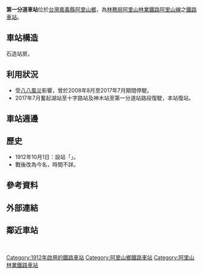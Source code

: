 {{Infobox_Station
| name        = 第一分道車站
| eng_name    = 1st Switch<br>Daiichisuitchi（1912年-1945年）
| linecolour  = Brown
| image       = AFR 1st-switch 00.jpg
| code        = 
| operator    = [[File:ROC_Forestry_Bureau_Seal.svg|20px]][[行政院農業委員會林務局阿里山林業鐵路及文化資產管理處|阿里山林業鐵路及文化資產管理處]]
| line        = [[阿里山線|阿里山線]]
| country     = {{ROC}}
| borough     = [[嘉義縣|嘉義縣]][[阿里山鄉|阿里山鄉]]
| address     = 
| type        = 平面車站
| opened      = 1912年10月1日
| classification = 
| platform    = 
| pinyin_code = 
| former      = 
| distance    = 距嘉義端63.0公里
| elevation   = 1,827m
| adjacent    = {{Adjacent stations|system=阿里山林業鐵路|line=阿里山線|left=屏遮那|right=二萬坪|note-left=2.5km<br />修復中|note-mid=距離[[嘉義車站|嘉義]]63.0km|note-right=3.8km}}
}}
'''第一分道車站'''位於[[台灣|台灣]][[嘉義縣|嘉義縣]][[阿里山鄉|阿里山鄉]]，為[[行政院農業委員會林務局|林務局]][[阿里山林業鐵路|阿里山林業鐵路]][[阿里山線|阿里山線]]之[[鐵路車站|鐵路車站]]。

== 車站構造 ==
石造站房。

== 利用狀況 ==
*受[[八八風災|八八風災]]影響，曾於2008年8月至2017年7月期間停駛。
*2017年7月奮起湖站至十字路站及神木站至第一分道站路段復駛，本站復站。

== 車站週邊 ==
== 歷史 ==
*1912年10月1日：設站「{{lang|ja|第一スイッチ}}」。
*戰後改為今名，時間不詳。

== 參考資料 ==
{{reflist}}

== 外部連結 ==

== 鄰近車站 ==
{{start rail box|[[阿里山林業鐵路|阿里山林業鐵路]]}}
{{s-inop|[[屏遮那車站|屏遮那車站]]|往 [[奮起湖車站|奮起湖]]、[[竹崎車站|竹崎]]、[[嘉義車站|嘉義]]}}
{{s-line|[[阿里山線|阿里山線]]||brown}}
{{s-inop|[[二萬坪車站|二萬坪車站]]|往 [[阿里山車站|阿里山]]}}
{{end box}}<br>
{{阿里山森林鐵路阿里山線}}
{{DEFAULTSORT:Pingzhena Station}}
[[Category:1912年啟用的鐵路車站|Category:1912年啟用的鐵路車站]]
[[Category:阿里山鄉鐵路車站|Category:阿里山鄉鐵路車站]]
[[Category:阿里山林業鐵路車站|Category:阿里山林業鐵路車站]]
{{coord|23|30|40|N|120|46|50|E|type:landmark|display=title}}